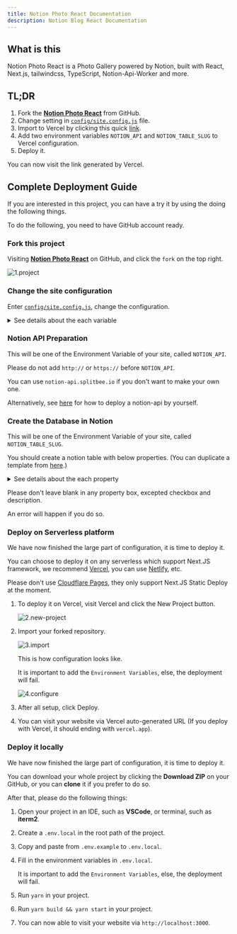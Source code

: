 ```yaml
---
title: Notion Photo React Documentation
description: Notion Blog React Documentation
---
```



## What is this

Notion Photo React is a Photo Gallery powered by Notion, built with React, Next.js, tailwindcss, TypeScript, Notion-Api-Worker and more.

## TL;DR

1. Fork the [**Notion Photo React**](https://github.com/okisdev/Notion-Photo-React) from GitHub.
2. Change setting in [`config/site.config.js`](https://github.com/okisdev/Notion-Photo-React/blob/main/config/site.config.js) file.
3. Import to Vercel by clicking this quick [link](https://vercel.com/new/git/external?repository-url=https%3A%2F%2Fgithub.com%2FHarry-Yep%2FNotion-Photo-React).
4. Add two environment variables `NOTION_API` and `NOTION_TABLE_SLUG` to Vercel configuration.
5. Deploy it.

You can now visit the link generated by Vercel.

## Complete Deployment Guide

If you are interested in this project, you can have a try it by using the doing the following things.

<Callout type="info">

To do the following, you need to have GitHub account ready.

</Callout>

### Fork this project

Visiting [**Notion Photo React**](https://github.com/okisdev/Notion-Photo-React) on GitHub, and click the `fork` on the top right.

![1.project](/docs/notion-photo-react/intro/1.project.png)

### Change the site configuration

Enter [`config/site.config.js`](https://github.com/okisdev/Notion-Photo-React/blob/main/config/site.config.js), change the configuration.

<details>
  <summary>See details about the each variable</summary>

```js
// Before you make changes to this document, please read https://docs.okis.dev/docs/notion-photo-react#change-the-site-configuration

module.exports = {
  global: {
    site: {
      name: 'Notion Photo React Example',
      description: 'Photo Gallery built with Notion, React.JS, Next.JS, tailwindcss, TypeScript, notion-api-worker and more.',
      url: 'https://npr.okis.dev/',
      author: 'Harry Yep',
      banner_img: `https://cdn.harrly.com/project/GitHub/Notion-Photo-React/img/Notion-Photo-React.Banner.png`,
      nav: [
        {
          name: 'Home',
          url: '/',
          external: false,
          position: 'left',
        },
        {
          name: 'GitHub',
          url: 'https://github.com/okisdev',
          external: true,
          position: 'right',
        },
      ],
      language: [
        { name: '🇬🇧 English', code: 'en-GB' },
        { name: '🇨🇳 简体中文', code: 'zh-CN' },
        { name: '🇭🇰 繁體中文', code: 'zh-HK' },
      ],
      font: '',
    },
    content: {
      header: {
        description: `A Photo Gallery built with <a href='https://notion.so/' class='transition duration-500 underline hover:bg-yellow-500 dark:hover:bg-yellow-600' target='_blank' rel='noopener noreferrer'>Notion</a>, <a href='https://nextjs.org/' class='transition duration-500 underline hover:bg-yellow-500 dark:hover:bg-yellow-600' target='_blank' rel='noopener noreferrer'>Next.js</a>, <a href='https://tailwindcss.com/' class='transition duration-500 underline hover:bg-yellow-500 dark:hover:bg-yellow-600' target='_blank' rel='noopener noreferrer'>tailwindcss</a>, <a href='https://www.typescriptlang.org/' class='transition duration-500 underline hover:bg-yellow-500 dark:hover:bg-yellow-600' target='_blank' rel='noopener noreferrer'>TypeScript</a>, <a href='https://github.com/splitbee/notion-api-worker' class='transition duration-500 underline hover:bg-yellow-500 dark:hover:bg-yellow-600' target='_blank' rel='noopener noreferrer'>Notion-Api-Worker</a> and more. (Find more on <a href='https://github.com/Harry-Yep/Notion-Photo-React' class='transition duration-500 underline hover:bg-yellow-500 dark:hover:bg-yellow-600' target='_blank' rel='noopener noreferrer'>GitHub</a>)`,
      },
      license: {
        name: 'CC BY-NC-SA 4.0',
        url: 'https://creativecommons.org/licenses/by-nc-sa/4.0/',
      },
      footer: {
        copyright: 'Copyright © 2023 Harry Yep. All rights reserved.',
      },
    },
    analytics: {
      umami: {
        url: 'https://umami.harisfox.com/script.js',
        website_id: '4c785146-016d-48b8-81fe-85172c82b37d',
      },
    },
  },
};
```

</details>

### Notion API Preparation

<Callout type="info">

This will be one of the Environment Variable of your site, called `NOTION_API`.

</Callout>

<Callout type="warning">

Please do not add `http://` or `https://` before `NOTION_API`.

</Callout>

You can use `notion-api.splitbee.io` if you don't want to make your own one.

Alternatively, see [here](https://github.com/splitbee/notion-api-worker) for how to deploy a notion-api by yourself.

### Create the Database in Notion

<Callout type="info">

This will be one of the Environment Variable of your site, called `NOTION_TABLE_SLUG`.

</Callout>

You should create a notion table with below properties. (You can duplicate a template from [here](https://okisdev.notion.site/d04d7d2efc9a4e79a3c98d7d4c9e8fc9).)

<details>
  <summary>See details about the each property</summary>

```
title: Title
location: Select
published: Checkbox
date: Date
slug: Text
url: URL (Your photo image url)
```

</details>

<Callout type="warning">

Please don't leave blank in any property box, excepted checkbox and description.

An error will happen if you do so.

</Callout>

### Deploy on Serverless platform

We have now finished the large part of configuration, it is time to deploy it.

You can choose to deploy it on any serverless which support Next.JS framework, we recommend [Vercel](https://vercel.com), you can use [Netlify](https://www.netlify.com/), etc.

<Callout type="warning">

Please don't use [Cloudflare Pages](https://pages.cloudflare.com/), they only support Next.JS Static Deploy at the moment.

</Callout>

1. To deploy it on Vercel, visit Vercel and click the New Project button.

   ![2.new-project](/docs/notion-photo-react/intro/2.new-project.png)

2. Import your forked repository.

   ![3.import](/docs/notion-photo-react/intro/3.import.png)

   This is how configuration looks like.

   <Callout type="info">

   It is important to add the `Environment Variables`, else, the deployment will fail.

   </Callout>

   ![4.configure](/docs/notion-photo-react/intro/4.configure.png)

3. After all setup, click Deploy.

4. You can visit your website via Vercel auto-generated URL (If you deploy with Vercel, it should ending with `vercel.app`).

### Deploy it locally

We have now finished the large part of configuration, it is time to deploy it.

You can download your whole project by clicking the **Download ZIP** on your GitHub, or you can **clone** it if you prefer to do so.

After that, please do the following things:

1. Open your project in an IDE, such as **VSCode**, or terminal, such as **iterm2**.
2. Create a `.env.local` in the root path of the project.
3. Copy and paste from `.env.example` to `.env.local`.
4. Fill in the environment variables in `.env.local`.

   <Callout type="info">

   It is important to add the `Environment Variables`, else, the deployment will fail.

   </Callout>

5. Run `yarn` in your project.
6. Run `yarn build && yarn start` in your project.
7. You can now able to visit your website via `http://localhost:3000`.
